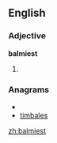 ==English==

===Adjective===
'''balmiest'''

# {{superlative of|balmy}}

===Anagrams===
* {{alphagram|abeilmst}}
* [[timbales#English|timbales]]


[[zh:balmiest]]